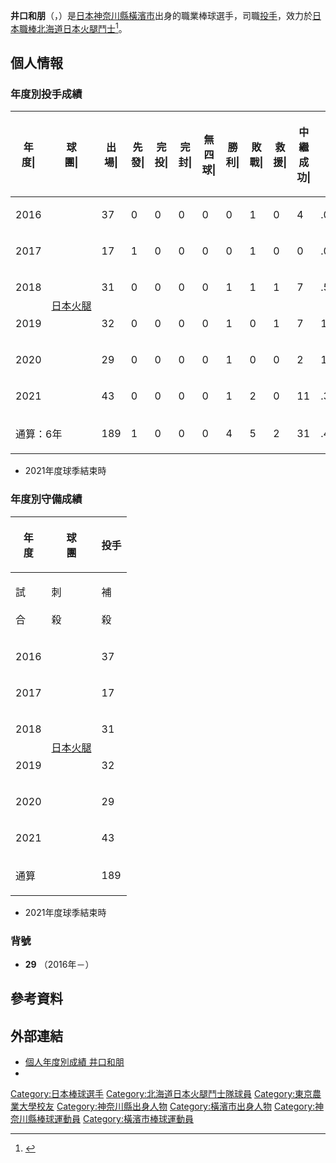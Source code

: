{{Infobox NPB player|
|name=井口和朋|
|image=|
|width=300|
|position=投手|
|team=北海道日本火腿斗士|
|number=29|
|bats=右|
|throws=右|
|birthdate={{birth_date_and_age|1994|1|7|mf=y}}|
|birthplace={{JPN}}[[神奈川縣|神奈川縣]][[橫濱市|橫濱市]]|
|debutdate=3月30日
|debutyear=2016年
|debutteam=北海道日本火腿鬥士
|statyear=2021年球季
|stat1label=勝投－敗投
|stat1value=4－5
|stat2label=中繼－救援
|stat2value=31－2
|stat3label=三振－四死
|stat3value=138－51
|stat4label=防禦率
|stat4value=3.20
|teams=<nowiki></nowiki> 
* 武相高等學校
* [[東京農業大學|東京農業大學]]北海道鄂霍次克
* [[北海道日本火腿鬥士|北海道日本火腿鬥士]]（2016年－）
}}
{{MedalTableTop}}
{{MedalCountry|{{JPN}}}}
{{MedalSport|男子棒球}}
{{MedalCompetition|夏季世界大學運動會}}
{{MedalGold|[[2015年夏季世界大學運動會|2015年 光州]]|[[2015年夏季世界大學運動會棒球比賽|隊際]]}}
{{MedalBottom}}
{{世大運獎牌記錄
|項目=棒球
|a1=2015
|b1=1
|c1=
}}
{{Japanese|japanese=井口 和朋|kana=いぐち かずとも|romaji=Iguchi Kazutomo}}
'''井口和朋'''（{{jpn|j=井口 和朋|hg=いぐち かずとも|rm=Iguchi Kazutomo}}，{{bd|1994年|1月7日||catIdx=Iguchi, Kazutomo}}）是[[日本|日本]][[神奈川縣|神奈川縣]][[橫濱市|橫濱市]]出身的職業棒球選手，司職[[投手|投手]]，效力於[[日本職棒|日本職棒]][[北海道日本火腿鬥士|北海道日本火腿鬥士]]<ref>{{cite web|url=https://www.nikkansports.com/baseball/professional/koukai/team/koukai-fighters.html|title=日本ハム - 契約更改 - プロ野球|publisher=日刊體育|date=2019-12-22|accessdate=2020-11-11|archive-date=2020-12-05|archive-url=https://web.archive.org/web/20201205103359/https://www.nikkansports.com/baseball/professional/koukai/team/koukai-fighters.html|dead-url=no}}</ref>。

== 個人情報 ==
=== 年度別投手成績 ===
{| class="wikitable" style="text-align:right; font-size:small"
|-bgcolor="#efefef"
!年<br>度|!!球<br>團|!!出<br>場|!!先<br>發|!!完<br>投|!!完<br>封|!!無<br>四<br>球|!!勝<br>利|!!敗<br>戰|!!救<br>援|!!中<br>繼<br>成<br>功|!!勝<br>率|!!打<br>者|!!投<br>球<br>局<br>數|!!被<br>安<br>打|!!被<br>全<br>壘<br>打|!!保<br>送|!!敬<br>遠|!!觸<br>身<br>球|!!三<br>振<br>數|!!暴<br>投|!!犯<br>規|!!失分|!!自<br>責<br>分|!!防<br>禦<br>率|!!WHIP
|-
|style="text-align:center;"|2016
|rowspan="6" style="text-align: center; white-space: nowrap;"|[[北海道日本火腿鬥士|日本火腿]]
|37||0||0||0||0||0||1||0||4||.000||174||42.0||39||6||10||1||2||27||3||0||18||18||3.86||1.17
|-
|style="text-align: center;"|2017
|17||1||0||0||0||0||1||0||0||.000||94||22.2||19||7||7||1||0||13||1||0||14||13||5.16||1.15
|-
|style="text-align: center;"|2018
|31||0||0||0||0||1||1||1||7||.500||129||32.2||26||0||9||2||0||28||1||0||11||9||2.48||1.07
|-
|style="text-align: center;"|2019
|32||0||0||0||0||1||0||1||7||1.000||131||32.0||28||3||7||1||2||19||0||0||9||9||2.53||1.09
|-
|style="text-align: center;"|2020
|29||0||0||0||0||1||0||0||2||1.000||113||26.1||27||5||8||2||2||18||0||0||14||12||4.10||1.33
|-
|style="text-align:center;"|2021
|43||0||0||0||0||1||2||0||11||.333||151||38.2||24||4||10||0||2||33||0||0||11||8||1.86||0.88
|-
!colspan="2"|通算：6年
|189||1||0||0||0||4||5||2||31||.444||792||194.1||163||25||51||7||8||138||5||0||77||69||3.20||1.10
|}
* 2021年度球季結束時

=== 年度別守備成績 ===
{| class="wikitable" style="text-align: right; font-size: small; border-collapse:collapse; padding: 1px;"
!rowspan="2"|年<br />度!!rowspan="2"|球<br />團!!colspan="6"|投手
|-style="line-height:1.25em;"
!試<br /><br />合!!刺<br /><br />殺!!補<br /><br />殺!!失<br /><br />誤!!雙<br /><br />殺!!守<br />備<br />率
|-
|style="text-align: center;"|2016
|rowspan="6" style="text-align: center; white-space: nowrap;"|[[北海道日本火腿鬥士|日本火腿]]
|37||0||3||0||0||1.000
|-
|style="text-align:center;"|2017
|17||2||3||0||0||1.000
|-
|style="text-align:center;"|2018
|31||1||5||0||0||1.000
|-
|style="text-align:center;"|2019
|32||3||2||0||0||1.000
|-
|style="text-align:center;"|2020
|29||0||2||0||0||1.000
|-
|style="text-align:center;"|2021
|43||3||3||0||1||1.000
|-
!colspan="2"|通算
|189||9||18||0||1||1.000
|}
* 2021年度球季結束時

=== 背號 ===
* '''29''' （2016年－）

== 參考資料 ==
{{reflist}}

== 外部連結 ==
* [http://npb.jp/bis/players/31335132.html 個人年度別成績 井口和朋]{{Wayback|url=http://npb.jp/bis/players/31335132.html |date=20201020053803 }} {{ja icon}}
* {{Baseballstats|brm=iguchi000kaz}}

{{北海道日本火腿鬥士球團球員名單}}
{{DEFAULTSORT:Iguchi, Kazutomo}}
[[Category:日本棒球選手|Category:日本棒球選手]]
[[Category:北海道日本火腿鬥士隊球員|Category:北海道日本火腿鬥士隊球員]]
[[Category:東京農業大學校友|Category:東京農業大學校友]]
[[Category:神奈川縣出身人物|Category:神奈川縣出身人物]]
[[Category:橫濱市出身人物|Category:橫濱市出身人物]]
[[Category:神奈川縣棒球運動員|Category:神奈川縣棒球運動員]]
[[Category:橫濱市棒球運動員|Category:橫濱市棒球運動員]]